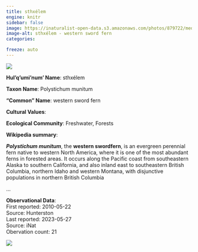 ```yaml
---
title: sthxélem
engine: knitr
sidebar: false
image: https://inaturalist-open-data.s3.amazonaws.com/photos/879722/medium.jpg
image-alt: sthxélem - western sword fern
categories:

freeze: auto
---
```

![](https://inaturalist-open-data.s3.amazonaws.com/photos/879722/medium.jpg){fig-alt="sthxélem - western sword fern"}

**Hul'q'umi'num' Name**: sthxélem



**Taxon Name**: Polystichum munitum

**"Common" Name**: western sword fern

**Cultural Values**:  

::: {layout-nrow=1 style="width:60%"}

:::

**Ecological Community**: Freshwater, Forests

**Wikipedia summary**:  
<p class="mw-empty-elt">
</p>

<p><i><b>Polystichum munitum</b></i>, the <b>western swordfern</b>, is an evergreen perennial fern native to western North America, where it is one of the most abundant ferns in forested areas. It occurs along the Pacific coast from southeastern Alaska to southern California, and also inland east to southeastern British Columbia, northern Idaho and western Montana, with disjunctive populations in northern British Columbia</p>...

**Observational Data**:   
First reported: 2010-05-22  
Source: Hunterston  
Last reported: 2023-05-27  
Source: iNat  
Obervation count: 21

![](community_dist.png)
